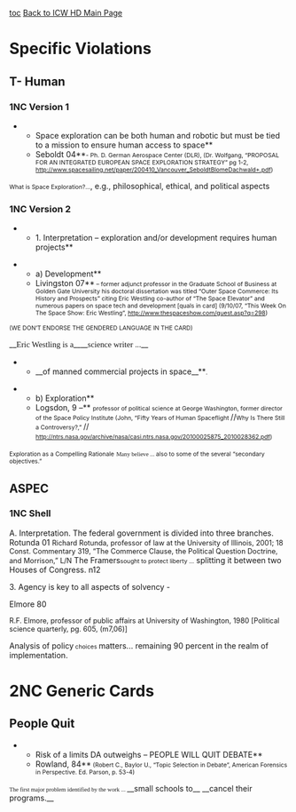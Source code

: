 [[toc]]
[[2011-2012 - Iowa City West (IA) - Jeffrey Ding & Liam Hancock#http://wiki.debatecoaches.org/2011-2012+-+Iowa+City+West+%28IA%29+-+Jeffrey+Ding+%26+Liam+Hancock|Back to ICW HD Main Page]]
=Specific Violations= 
==T- Human== 
===1NC Version 1=== 
**Space exploration can be both human and robotic but must be tied to a mission to ensure human access to space**
**Seboldt 04**<span style="font-size: 8pt;">- Ph. D. German Aerospace Center (DLR), (Dr. Wolfgang, “PROPOSAL FOR AN INTEGRATED EUROPEAN SPACE EXPLORATION STRATEGY” pg 1-2, [[http://www.spacesailing.net/paper/200410_Vancouver_SeboldtBlomeDachwald+.pdf]])</span>

<span style="font-size: 8pt;">What is Space Exploration?...</span>, e.g., philosophical, ethical, and political aspects


===1NC Version 2=== 
**1. Interpretation – exploration and/or development requires human projects**

**a) Development**
**Livingston 07**<span style="font-size: 8pt;"> – former adjunct professor in the Graduate School of Business at Golden Gate University his doctoral dissertation was titled “Outer Space Commerce: Its History and Prospects” citing Eric Westling co-author of “The Space Elevator” and numerous papers on space tech and development [quals in card] (9/10/07, “This Week On The Space Show: Eric Westling”, [[http://www.thespaceshow.com/guest.asp?q=298]])</span>
<span style="font-size: 8pt;">(WE DON’T ENDORSE THE GENDERED LANGUAGE IN THE CARD)</span>

__<span style="font-family: Georgia,serif; font-size: 11pt;">Eric Westling is a</span>____<span style="font-family: Georgia,serif; font-size: 11pt;">science writer ...</span>__
**__of manned commercial projects in space__**<span style="font-size: 8pt;">.</span>

**b) Exploration**
**Logsdon, 9 –** <span style="font-size: 8pt;">professor of political science at George Washington, former director of the Space Policy Institute (John, “Fifty Years of Human Spaceflight </span>//<span style="font-size: 8pt;">Why Is There Still a Controversy?,” </span>// <span style="font-size: 8pt;">[[http://ntrs.nasa.gov/archive/nasa/casi.ntrs.nasa.gov/20100025875_2010028362.pdf]])</span>

<span style="font-size: 8pt;">Exploration as a Compelling Rationale</span>
<span style="font-family: Georgia,serif; font-size: 8pt;">Many believe ... </span>
<span style="font-size: 8pt;">also to some of the several “secondary objectives.”</span>


==ASPEC== 
===1NC Shell=== 
<span class="2TagCite">A. Interpretation.</span>
<span class="2TagCite">The federal government is divided into three branches.</span>
<span class="2TagCite">Rotunda 01</span>
<span style="font-size: 9.5pt;">Richard Rotunda, professor of law at the University of Illinois, 2001; 18 Const. Commentary 319, “The Commerce Clause, the Political Question Doctrine, and Morrison,” L/N</span>
<span style="font-size: 10.5pt;">The Framers</span><span style="font-size: 8pt;">sought to protect liberty ...</span>
<span class="5Notunderlined">splitting it between two Houses of Congress. n12</span>





<span class="2TagCite">3. Agency is key to all aspects of solvency - </span>

<span class="2TagCite">Elmore 80</span>

<span style="font-size: 9.5pt;">R.F. Elmore, professor of public affairs at University of Washington, 1980 [Political science quarterly, pg. 605, (m7,06)]</span>

<span style="font-size: 10.5pt;">Analysis of policy</span><span style="font-size: 8pt;"> choices </span><span style="font-size: 10.5pt;">matters...</span>
<span class="5Notunderlined">remaining </span><span style="font-size: 10.5pt;">90 percent in</span><span class="5Notunderlined"> the realm of </span><span style="font-size: 10.5pt;">implementation</span><span class="5Notunderlined">.</span>









=2NC Generic Cards= 
==People Quit== 
**Risk of a limits DA outweighs – PEOPLE WILL QUIT DEBATE**
**Rowland, 84**<span style="font-size: 8pt;"> (Robert C., Baylor U., “Topic Selection in Debate”, American Forensics in Perspective. Ed. Parson, p. 53-4)</span>
<span style="font-family: Georgia,serif; font-size: 8pt;">The first major problem identified by the work ... </span>
__small schools to__ __cancel their programs.__